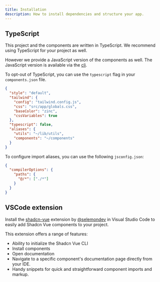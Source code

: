 ```yaml
---
title: Installation
description: How to install dependencies and structure your app.
---
```


## TypeScript

This project and the components are written in TypeScript. We recommend using TypeScript for your project as well.

However we provide a JavaScript version of the components as well. The JavaScript version is available via the [cli](/docs/cli).

To opt-out of TypeScript, you can use the `typescript` flag in your `components.json` file.

```json {9} title="components.json"
{
  "style": "default",
  "tailwind": {
    "config": "tailwind.config.js",
    "css": "src/app/globals.css",
    "baseColor": "zinc",
    "cssVariables": true
  },
  "typescript": false,
  "aliases": {
    "utils": "~/lib/utils",
    "components": "~/components"
  }
}
```

To configure import aliases, you can use the following `jsconfig.json`:

```json {4} title="jsconfig.json"
{
  "compilerOptions": {
    "paths": {
      "@/*": ["./*"]
    }
  }
}
```

## VSCode extension

Install the [shadcn-vue](https://marketplace.visualstudio.com/items?itemName=Selemondev.shadcn-vue) extension by [@selemondev](https://github.com/selemondev) in Visual Studio Code to easily add Shadcn Vue components to your project.

This extension offers a range of features:

- Ability to initialize the Shadcn Vue CLI
- Install components
- Open documentation
- Navigate to a specific component's documentation page directly from your IDE.
- Handy snippets for quick and straightforward component imports and markup.
